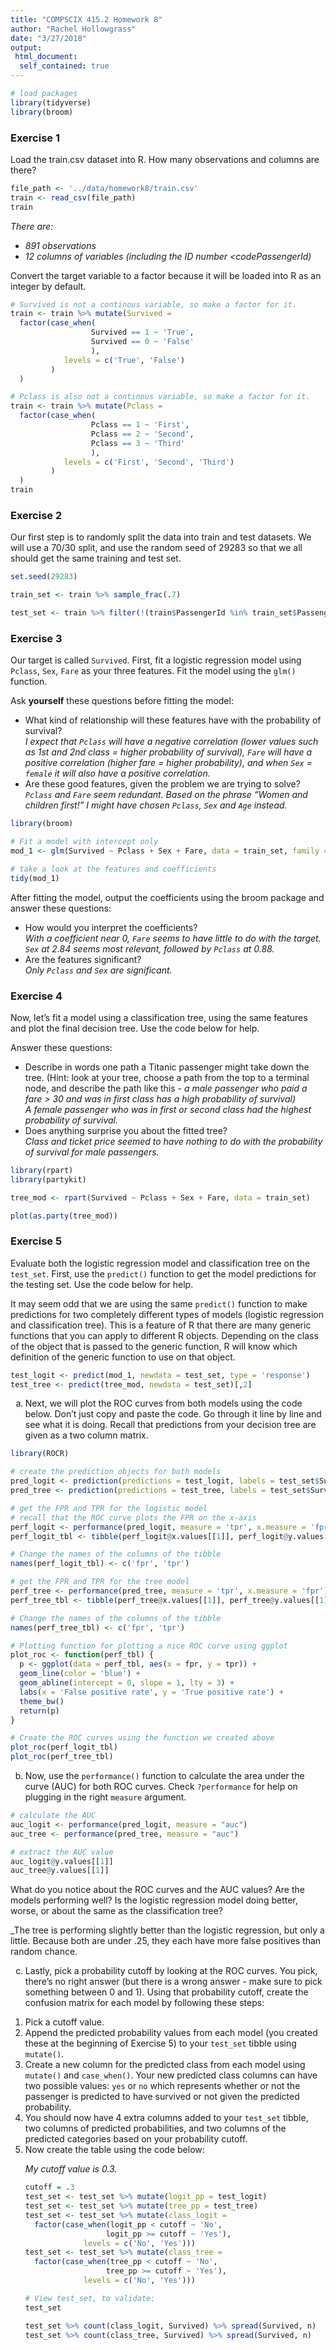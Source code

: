 ```yaml
---
title: "COMPSCIX 415.2 Homework 8"
author: "Rachel Hollowgrass"
date: "3/27/2018"
output:
 html_document:
  self_contained: true
---
```


```r
# load packages
library(tidyverse)
library(broom)
```


### Exercise 1  

Load the train.csv dataset into R. How many observations and columns are there?  

```r
file_path <- '../data/homework8/train.csv'
train <- read_csv(file_path)
train
```

_There are:_
<ul>
  <li>_891 observations_</li>
  <li>_12 columns of variables (including the ID number <codePassengerId</code>)_</li>
</ul>

Convert the target variable to a factor because it will be loaded into R as an integer by default.  

```r
# Survived is not a continous variable, so make a factor for it.
train <- train %>% mutate(Survived = 
  factor(case_when(
                  Survived == 1 ~ 'True',
                  Survived == 0 ~ 'False'
                  ),
            levels = c('True', 'False')
         )
  )

# Pclass is also not a continous variable, so make a factor for it.
train <- train %>% mutate(Pclass = 
  factor(case_when(
                  Pclass == 1 ~ 'First',
                  Pclass == 2 ~ 'Second',
                  Pclass == 3 ~ 'Third'
                  ),
            levels = c('First', 'Second', 'Third')
         )
  )
train
```

### Exercise 2  

Our first step is to randomly split the data into train and test datasets. We will use a 70/30 split, and use the random seed of 29283 so that we all should get the same training and test set.

```r
set.seed(29283)

train_set <- train %>% sample_frac(.7)

test_set <- train %>% filter(!(train$PassengerId %in% train_set$PassengerId))
```

### Exercise 3  

Our target is called <code>Survived</code>. First, fit a logistic regression model using <code>Pclass</code>, <code>Sex</code>, <code>Fare</code> as your three features. Fit the model using the <code>glm()</code> function.  

Ask **yourself** these questions before fitting the model:  

<ul>
  <li>What kind of relationship will these features have with the probability of survival?  
  _I expect that <code>Pclass</code> will have a negative correlation (lower values such as 1st and 2nd class = higher probability of survival), <code>Fare</code> will have a positive correlation (higher fare = higher probability), and when <code>Sex</code> = <code>female</code> it will also have a positive correlation._</li>
  <li>Are these good features, given the problem we are trying to solve?  
  _<code>Pclass</code> and <code>Fare</code> seem redundant. Based on the phrase "Women and children first!" I might have chosen <code>Pclass</code>, <code>Sex</code> and <code>Age</code> instead._</li>
</ul>

```r
library(broom)

# Fit a model with intercept only
mod_1 <- glm(Survived ~ Pclass + Sex + Fare, data = train_set, family = 'binomial')

# take a look at the features and coefficients
tidy(mod_1)
```

After fitting the model, output the coefficients using the broom package and answer these questions:

<ul>
  <li>How would you interpret the coefficients?  
  _With a coefficient near 0, <code>Fare</code> seems to have little to do with the target. <code>Sex</code> at 2.84 seems most relevant, followed by <code>Pclass</code> at 0.88._</li>
  <li>Are the features significant?  
  _Only <code>Pclass</code> and <code>Sex</code> are significant._</li>
</ul>

### Exercise 4  

Now, let’s fit a model using a classification tree, using the same features and plot the final decision tree. Use the code below for help.   

Answer these questions:  

<ul>
  <li>Describe in words one path a Titanic passenger might take down the tree. (Hint: look at your tree, choose a path from the top to a terminal node, and describe the path like this - _a male passenger who paid a fare > 30 and was in first class has a high probability of survival)_  
  _A female passenger who was in first or second class had the highest probability of survival._</li>
  <li>Does anything surprise you about the fitted tree?  
  _Class and ticket price seemed to have nothing to do with the probability of survival for male passengers._</li>
</ul>

```r
library(rpart)
library(partykit)

tree_mod <- rpart(Survived ~ Pclass + Sex + Fare, data = train_set)

plot(as.party(tree_mod))
```

### Exercise 5  

Evaluate both the logistic regression model and classification tree on the <code>test_set</code>. First, use the <code>predict()</code> function to get the model predictions for the testing set. Use the code below for help.  

It may seem odd that we are using the same <code>predict()</code> function to make predictions for two completely different types of models (logistic regression and classification tree). This is a feature of R that there are many generic functions that you can apply to different R objects. Depending on the class of the object that is passed to the generic function, R will know which definition of the generic function to use on that object.  

```r
test_logit <- predict(mod_1, newdata = test_set, type = 'response')
test_tree <- predict(tree_mod, newdata = test_set)[,2]
```

(a) Next, we will plot the ROC curves from both models using the code below. Don’t just copy and paste the code. Go through it line by line and see what it is doing. Recall that predictions from your decision tree are given as a two column matrix.

```r
library(ROCR)

# create the prediction objects for both models
pred_logit <- prediction(predictions = test_logit, labels = test_set$Survived)
pred_tree <- prediction(predictions = test_tree, labels = test_set$Survived)

# get the FPR and TPR for the logistic model
# recall that the ROC curve plots the FPR on the x-axis
perf_logit <- performance(pred_logit, measure = 'tpr', x.measure = 'fpr')
perf_logit_tbl <- tibble(perf_logit@x.values[[1]], perf_logit@y.values[[1]])

# Change the names of the columns of the tibble
names(perf_logit_tbl) <- c('fpr', 'tpr')

# get the FPR and TPR for the tree model
perf_tree <- performance(pred_tree, measure = 'tpr', x.measure = 'fpr')
perf_tree_tbl <- tibble(perf_tree@x.values[[1]], perf_tree@y.values[[1]])

# Change the names of the columns of the tibble
names(perf_tree_tbl) <- c('fpr', 'tpr')

# Plotting function for plotting a nice ROC curve using ggplot
plot_roc <- function(perf_tbl) {
  p <- ggplot(data = perf_tbl, aes(x = fpr, y = tpr)) +
  geom_line(color = 'blue') +
  geom_abline(intercept = 0, slope = 1, lty = 3) +
  labs(x = 'False positive rate', y = 'True positive rate') +
  theme_bw()
  return(p)
}

# Create the ROC curves using the function we created above
plot_roc(perf_logit_tbl)
plot_roc(perf_tree_tbl)
```

(b) Now, use the <code>performance()</code> function to calculate the area under the curve (AUC) for both ROC curves. Check <code>?performance</code> for help on plugging in the right <code>measure</code> argument.

```r
# calculate the AUC
auc_logit <- performance(pred_logit, measure = "auc")
auc_tree <- performance(pred_tree, measure = "auc")

# extract the AUC value
auc_logit@y.values[[1]]
auc_tree@y.values[[1]]
```

What do you notice about the ROC curves and the AUC values? Are the models performing well? Is the logistic regression model doing better, worse, or about the same as the classification tree?  

_The tree is performing slightly better than the logistic regression, but only a little. Because both are under .25, they each have more false positives than random chance.

(c) Lastly, pick a probability cutoff by looking at the ROC curves. You pick, there’s no right answer (but there is a wrong answer - make sure to pick something between 0 and 1). Using that probability cutoff, create the confusion matrix for each model by following these steps:  

<ol>
  <li>Pick a cutoff value.</li>
  <li>Append the predicted probability values from each model (you created these at the beginning of Exercise 5) to your <code>test_set</code> tibble using <code>mutate()</code>.</li>
  <li>Create a new column for the predicted class from each model using <code>mutate()</code> and <code>case_when()</code>. Your new predicted class columns can have two possible values: <code>yes</code> or <code>no</code> which represents whether or not the passenger is predicted to have survived or not given the predicted probability.</li>
  <li>You should now have 4 extra columns added to your <code>test_set</code> tibble, two columns of predicted probabilities, and two columns of the predicted categories based on your probability cutoff.</li>
  <li>Now create the table using the code below:</li>
  
_My cutoff value is 0.3._
  
```r
cutoff = .3
test_set <- test_set %>% mutate(logit_pp = test_logit)
test_set <- test_set %>% mutate(tree_pp = test_tree)
test_set <- test_set %>% mutate(class_logit = 
  factor(case_when(logit_pp < cutoff ~ 'No',
                  logit_pp >= cutoff ~ 'Yes'),
             levels = c('No', 'Yes')))
test_set <- test_set %>% mutate(class_tree = 
  factor(case_when(tree_pp < cutoff ~ 'No',
                  tree_pp >= cutoff ~ 'Yes'),
             levels = c('No', 'Yes')))

# View test_set, to validate:
test_set

test_set %>% count(class_logit, Survived) %>% spread(Survived, n)
test_set %>% count(class_tree, Survived) %>% spread(Survived, n)
```
